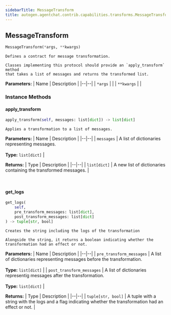 ```yaml
---
sidebarTitle: MessageTransform
title: autogen.agentchat.contrib.capabilities.transforms.MessageTransform
---
```

<h2 id="autogen.agentchat.contrib.capabilities.transforms.MessageTransform" class="doc doc-heading">
    <code class="doc-symbol doc-symbol-heading doc-symbol-class"></code>
    <span class="doc doc-object-name doc-class-name">MessageTransform</span>
</h2>

```python
MessageTransform(*args, **kwargs)
```

    Defines a contract for message transformation.
    
    Classes implementing this protocol should provide an `apply_transform` method
    that takes a list of messages and returns the transformed list.

<b>Parameters:</b>
| Name | Description |
|--|--|
| `*args` |  |
| `**kwargs` |  |

### Instance Methods

<code class="doc-symbol doc-symbol-heading doc-symbol-method"></code>
#### apply_transform

```python
apply_transform(self, messages: list[dict]) -> list[dict]
```

    Applies a transformation to a list of messages.

<b>Parameters:</b>
| Name | Description |
|--|--|
| `messages` | A list of dictionaries representing messages.<br/><br/>**Type:** `list[dict]` |

<b>Returns:</b>
| Type | Description |
|--|--|
| `list[dict]` | A new list of dictionaries containing the transformed messages. |

<br />

<code class="doc-symbol doc-symbol-heading doc-symbol-method"></code>
#### get_logs

```python
get_logs(
    self,
    pre_transform_messages: list[dict],
    post_transform_messages: list[dict]
) -> tuple[str, bool]
```

    Creates the string including the logs of the transformation
    
    Alongside the string, it returns a boolean indicating whether the transformation had an effect or not.

<b>Parameters:</b>
| Name | Description |
|--|--|
| `pre_transform_messages` | A list of dictionaries representing messages before the transformation.<br/><br/>**Type:** `list[dict]` |
| `post_transform_messages` | A list of dictionaries representig messages after the transformation.<br/><br/>**Type:** `list[dict]` |

<b>Returns:</b>
| Type | Description |
|--|--|
| `tuple[str, bool]` | A tuple with a string with the logs and a flag indicating whether the transformation had an effect or not. |

<br />